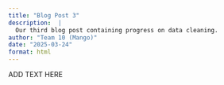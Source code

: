 ```yaml
---
title: "Blog Post 3"
description:  |
  Our third blog post containing progress on data cleaning.
author: "Team 10 (Mango)"
date: "2025-03-24"
format: html
---
```

ADD TEXT HERE